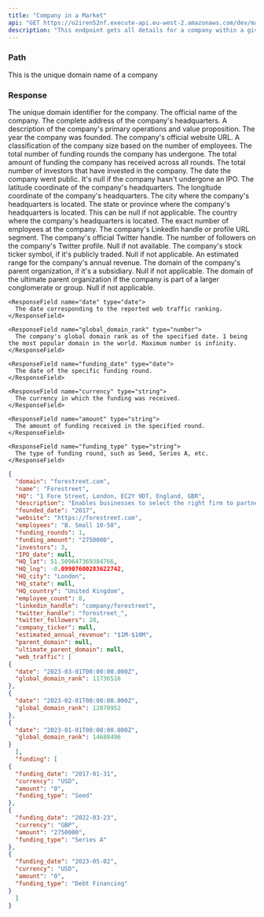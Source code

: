 ```yaml
---
title: "Company in a Market"
api: "GET https://o2iren52nf.execute-api.eu-west-2.amazonaws.com/dev/market/{market_id}/companies/{domain}"
description: "This endpoint gets all details for a company within a given market."
---
```


### Path

<ParamField path="domain" type="string" initialValue="forestreet.com">
  This is the unique domain name of a company
</ParamField>

### Response

<ResponseField name="domain" type="string">
  The unique domain identifier for the company.
</ResponseField>

<ResponseField name="name" type="string">
  The official name of the company.
</ResponseField>

<ResponseField name="HQ" type="string">
  The complete address of the company's headquarters.
</ResponseField>

<ResponseField name="description" type="string">
  A description of the company's primary operations and value proposition.
</ResponseField>

<ResponseField name="founded_date" type="string">
  The year the company was founded.
</ResponseField>

<ResponseField name="website" type="string">
  The company's official website URL.
</ResponseField>

<ResponseField name="employees" type="string">
  A classification of the company size based on the number of employees.
</ResponseField>

<ResponseField name="funding_rounds" type="number">
  The total number of funding rounds the company has undergone.
</ResponseField>

<ResponseField name="funding_amount" type="string">
  The total amount of funding the company has received across all rounds.
</ResponseField>

<ResponseField name="investors" type="number">
  The total number of investors that have invested in the company.
</ResponseField>

<ResponseField name="IPO_date" type="date or null">
  The date the company went public. It's null if the company hasn't undergone an IPO.
</ResponseField>

<ResponseField name="HQ_lat" type="number">
  The latitude coordinate of the company's headquarters.
</ResponseField>

<ResponseField name="HQ_lng" type="number">
  The longitude coordinate of the company's headquarters.
</ResponseField>

<ResponseField name="HQ_city" type="string">
  The city where the company's headquarters is located.
</ResponseField>

<ResponseField name="HQ_state" type="string or null">
  The state or province where the company's headquarters is located. This can be null if not applicable.
</ResponseField>

<ResponseField name="HQ_country" type="string">
  The country where the company's headquarters is located.
</ResponseField>

<ResponseField name="employee_count" type="number">
  The exact number of employees at the company.
</ResponseField>

<ResponseField name="linkedin_handle" type="string">
  The company's LinkedIn handle or profile URL segment.
</ResponseField>

<ResponseField name="twitter_handle" type="string">
  The company's official Twitter handle.
</ResponseField>

<ResponseField name="twitter_followers" type="number or null">
  The number of followers on the company's Twitter profile. Null if not available.
</ResponseField>

<ResponseField name="company_ticker" type="string or null">
  The company's stock ticker symbol, if it's publicly traded. Null if not applicable.
</ResponseField>

<ResponseField name="estimated_annual_revenue" type="string">
  An estimated range for the company's annual revenue.
</ResponseField>

<ResponseField name="parent_domain" type="string or null">
  The domain of the company's parent organization, if it's a subsidiary. Null if not applicable.
</ResponseField>

<ResponseField name="ultimate_parent_domain" type="string or null">
  The domain of the ultimate parent organization if the company is part of a larger conglomerate or group. Null if not applicable.
</ResponseField>

<ResponseField name="web_traffic" type="object">
  <Expandable title="web_traffic">

    <ResponseField name="date" type="date">
      The date corresponding to the reported web traffic ranking.
    </ResponseField>

    <ResponseField name="global_domain_rank" type="number">
      The company's global domain rank as of the specified date. 1 being the most popular domain in the world. Maximum number is infinity.
    </ResponseField>

  </Expandable>
</ResponseField>

<ResponseField name="funding" type="object">
  <Expandable title="funding">

    <ResponseField name="funding_date" type="date">
      The date of the specific funding round.
    </ResponseField>

    <ResponseField name="currency" type="string">
      The currency in which the funding was received.
    </ResponseField>

    <ResponseField name="amount" type="string">
      The amount of funding received in the specified round.
    </ResponseField>

    <ResponseField name="funding_type" type="string">
      The type of funding round, such as Seed, Series A, etc.
    </ResponseField>

  </Expandable>
</ResponseField>



<ResponseExample>

  ```json Response
  {
    "domain": "forestreet.com",
    "name": "Forestreet",
    "HQ": "1 Fore Street, London, EC2Y 9DT, England, GBR",
    "description": "Enables businesses to select the right firm to partner, invest or acquire using a proprietary whole-of-market database.",
    "founded_date": "2017",
    "website": "https://forestreet.com",
    "employees": "B. Small 10-50",
    "funding_rounds": 1,
    "funding_amount": "2750000",
    "investors": 3,
    "IPO_date": null,
    "HQ_lat": 51.509647369384766,
    "HQ_lng": -0.09907600283622742,
    "HQ_city": "London",
    "HQ_state": null,
    "HQ_country": "United Kingdom",
    "employee_count": 8,
    "linkedin_handle": "company/forestreet",
    "twitter_handle": "forestreet_",
    "twitter_followers": 28,
    "company_ticker": null,
    "estimated_annual_revenue": "$1M-$10M",
    "parent_domain": null,
    "ultimate_parent_domain": null,
    "web_traffic": [
  {
    "date": "2023-03-01T00:00:00.000Z",
    "global_domain_rank": 11736516
  },
  {
    "date": "2023-02-01T00:00:00.000Z",
    "global_domain_rank": 12870952
  },
  {
    "date": "2023-01-01T00:00:00.000Z",
    "global_domain_rank": 14688496
  }
    ],
    "funding": [
  {
    "funding_date": "2017-01-31",
    "currency": "USD",
    "amount": "0",
    "funding_type": "Seed"
  },
  {
    "funding_date": "2022-03-23",
    "currency": "GBP",
    "amount": "2750000",
    "funding_type": "Series A"
  },
  {
    "funding_date": "2023-05-02",
    "currency": "USD",
    "amount": "0",
    "funding_type": "Debt Financing"
  }
    ]
  }
  ```

</ResponseExample>

